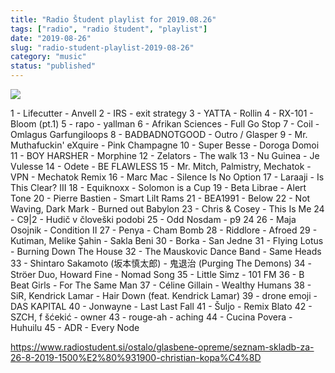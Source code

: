 ```yaml
---
title: "Radio Študent playlist for 2019.08.26"
tags: ["radio", "radio študent", "playlist"]
date: "2019-08-26"
slug: "radio-student-playlist-2019-08-26"
category: "music"
status: "published"
---
```


![](https://radiostudent.si/sites/default/files/styles/thumbnail_w530/public/slike/2019-08-26-seznam-skladb-za-26-8-2019-1500%E2%80%931900-christian-kopa%C4%8D-103390.jpg?itok=3zrXtmnI)

1 - Lifecutter - Anvell
2 - IRS - exit strategy
3 - YATTA - Rollin
4 - RX-101 - Bloom (pt.1)
5 - rapo - yallman
6 - Afrikan Sciences - Full Go Stop
7 - Coil - Omlagus Garfungiloops
8 - BADBADNOTGOOD - Outro / Glasper
9 - Mr. Muthafuckin' eXquire - Pink Champagne
10 - Super Besse - Doroga Domoi
11 - BOY HARSHER - Morphine
12 - Zelators - The walk
13 - Nu Guinea - Je Vulesse
14 - Odete - BE FLAWLESS
15 - Mr. Mitch, Palmistry, Mechatok - VPN - Mechatok Remix
16 - Marc Mac - Silence Is No Option
17 - Laraaji - Is This Clear? III
18 - Equiknoxx - Solomon is a Cup
19 - Beta Librae - Alert Tone
20 - Pierre Bastien - Smart Lilt Rams
21 - BEA1991 - Below
22 - Not Waving, Dark Mark - Burned out Babylon
23 - Chris & Cosey - This Is Me
24 - C9|2 - Hudič v človeški podobi
25 - Odd Nosdam - p9 24
26 - Maja Osojnik - Condition II
27 - Penya - Cham Bomb
28 - Riddlore - Afroed
29 - Kutiman, Melike Şahin - Sakla Beni
30 - Borka - San Jedne
31 - Flying Lotus - Burning Down The House
32 - The Mauskovic Dance Band - Same Heads
33 - Shintaro Sakamoto (坂本慎太郎) - 鬼退治 (Purging The Demons)
34 - Ströer Duo, Howard Fine - Nomad Song
35 - Little Simz - 101 FM
36 - B Beat Girls - For The Same Man
37 - Céline Gillain - Wealthy Humans
38 - SiR, Kendrick Lamar - Hair Down (feat. Kendrick Lamar)
39 - drone emoji - DAS KAPITAL
40 - Jonwayne - Last Last Fall
41 - Šuljo - Remix Blato
42 - SZCH, f šćekić - owner
43 - rouge-ah - aching
44 - Cucina Povera - Huhuilu
45 - ADR - Every Node

https://www.radiostudent.si/ostalo/glasbene-opreme/seznam-skladb-za-26-8-2019-1500%E2%80%931900-christian-kopa%C4%8D
